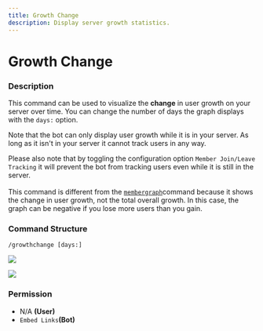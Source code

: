 ```yaml
---
title: Growth Change
description: Display server growth statistics.
---
```


# Growth Change
### Description

This command can be used to visualize the **change** in user growth on your server over time. You can change the number of days the graph displays with the `days:` option.

Note that the bot can only display user growth while it is in your server. As long as it isn't in your server it cannot track users in any way.&#x20;

Please also note that by toggling the configuration option `Member Join/Leave Tracking` it will prevent the bot from tracking users even while it is still in the server.\
\
This command is different from the [`membergraph`](member-graph.md)command because it shows the change in user growth, not the total overall growth. In this case, the graph can be negative if you lose more users than you gain.

### Command Structure

```
/growthchange [days:]
```

![](https://i.imgur.com/tqaD79X.png)

![](https://i.imgur.com/EWF3g7z.png)

### **Permission**

* N/A **(User)**
* `Embed Links`**(Bot)**
